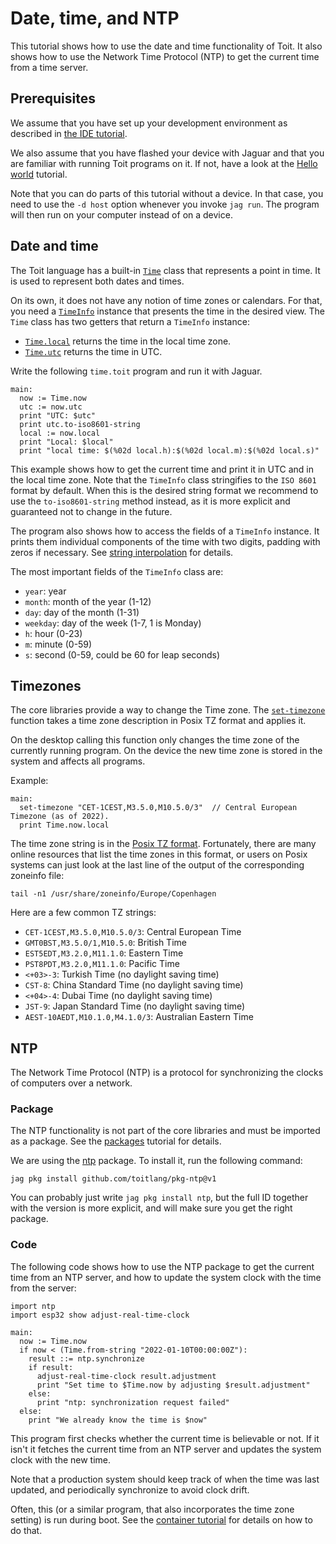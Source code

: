 # Date, time, and NTP
This tutorial shows how to use the date and time functionality of Toit.
It also shows how to use the Network Time Protocol (NTP) to get the
current time from a time server.

## Prerequisites
We assume that you have set up your development environment as described
in [the IDE tutorial](../../setup/ide).

We also assume that you have flashed your device with Jaguar and that
you are familiar with running Toit programs on it.
If not, have a look at the [Hello world](../../setup/firstprogram) tutorial.

Note that you can do parts of this tutorial without a device. In that case,
you need to use the `-d host` option whenever you invoke
`jag run`. The program will then run on your computer instead of on
a device.

## Date and time
The Toit language has a built-in
[`Time`](https://libs.toit.io/core/time/class-Time) class that represents
a point in time. It is used to represent both dates and times.

On its own, it does not have any notion of time zones or calendars. For that,
you need a [`TimeInfo`](https://libs.toit.io/core/time/class-TimeInfo)
instance that presents the time in the desired view. The `Time` class has two
getters that return a `TimeInfo` instance:
- [`Time.local`](https://libs.toit.io/core/time/class-Time#local(0%2C0%2C0%2C))
  returns the time in the local time zone.
- [`Time.utc`](https://libs.toit.io/core/time/class-Time#utc(0%2C0%2C0%2C))
  returns the time in UTC.

Write the following `time.toit` program and run it with Jaguar.

```
main:
  now := Time.now
  utc := now.utc
  print "UTC: $utc"
  print utc.to-iso8601-string
  local := now.local
  print "Local: $local"
  print "local time: $(%02d local.h):$(%02d local.m):$(%02d local.s)"
```

This example shows how to get the current time and print it in UTC and
in the local time zone. Note that the `TimeInfo` class stringifies to
the `ISO 8601` format by default. When this is the desired string format
we recommend to use the `to-iso8601-string` method instead, as it is
more explicit and guaranteed not to change in the future.

The program also shows how to access the fields of a `TimeInfo`
instance. It prints them individual components of the time with
two digits, padding with zeros if necessary. See
[string interpolation](../../language/strings#string-interpolation) for
details.

The most important fields of the `TimeInfo` class are:
- `year`: year
- `month`: month of the year (1-12)
- `day`: day of the month (1-31)
- `weekday`: day of the week (1-7, 1 is Monday)
- `h`: hour (0-23)
- `m`: minute (0-59)
- `s`: second (0-59, could be 60 for leap seconds)

## Timezones
The core libraries provide a way to change the Time zone.
The [`set-timezone`](https://libs.toit.io/core/time/library-summary#set-timezone(1%2C0%2C0%2C))
function takes a time zone description in Posix TZ format and applies it.

On the desktop calling this function only changes the time zone of the currently
running program. On the device the new time zone is stored in the system and
affects all programs.

Example:

```
main:
  set-timezone "CET-1CEST,M3.5.0,M10.5.0/3"  // Central European Timezone (as of 2022).
  print Time.now.local
```

The time zone string is in the
[Posix TZ format](https://developer.ibm.com/articles/au-aix-posix/). Fortunately,
there are many online resources that list the time zones in this format, or
users on Posix systems can just look at the last line of the output of the
corresponding zoneinfo file:

``` shell
tail -n1 /usr/share/zoneinfo/Europe/Copenhagen
```

Here are a few common TZ strings:
- `CET-1CEST,M3.5.0,M10.5.0/3`: Central European Time
- `GMT0BST,M3.5.0/1,M10.5.0`: British Time
- `EST5EDT,M3.2.0,M11.1.0`: Eastern Time
- `PST8PDT,M3.2.0,M11.1.0`: Pacific Time
- `<+03>-3`: Turkish Time (no daylight saving time)
- `CST-8`: China Standard Time (no daylight saving time)
- `<+04>-4`: Dubai Time (no daylight saving time)
- `JST-9`: Japan Standard Time (no daylight saving time)
- `AEST-10AEDT,M10.1.0,M4.1.0/3`: Australian Eastern Time

## NTP
The Network Time Protocol (NTP) is a protocol for synchronizing the clocks
of computers over a network.

### Package
The NTP functionality is not part of the core libraries and must be
imported as a package. See the [packages](../../setup/packages)
tutorial for details.

We are using the [ntp](https://pkg.toit.io/package/github.com%2Ftoitlang%2Fpkg-ntp@v1)
package. To install it, run the following command:

``` shell
jag pkg install github.com/toitlang/pkg-ntp@v1
```

<Note>

You can probably just write `jag pkg install ntp`, but the full ID together
with the version is more explicit, and will make sure you get the right package.

</Note>

### Code
The following code shows how to use the NTP package to get the current time
from an NTP server, and how to update the system clock with the time from
the server:

```
import ntp
import esp32 show adjust-real-time-clock

main:
  now := Time.now
  if now < (Time.from-string "2022-01-10T00:00:00Z"):
    result ::= ntp.synchronize
    if result:
      adjust-real-time-clock result.adjustment
      print "Set time to $Time.now by adjusting $result.adjustment"
    else:
      print "ntp: synchronization request failed"
  else:
    print "We already know the time is $now"
```

This program first checks whether the current time is believable or not.
If it isn't it fetches the current time from an NTP server and updates
the system clock with the new time.

Note that a production system should keep track of when the time was last
updated, and periodically synchronize to avoid clock drift.

Often, this (or a similar program, that also incorporates the time
zone setting) is run during boot. See the
[container tutorial](../../containers)
for details on how to do that.
